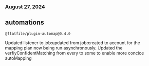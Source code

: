 ### August 27, 2024

## automations

`@flatfile/plugin-automap@0.4.0`

Updated listener to job:updated from job:created to account for the mapping plan now being run asynchronously. Updated the verfiyConfidentMatching from every to some to enable more concice autoMapping